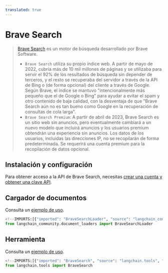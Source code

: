 ```yaml
---
translated: true
---
```


# Brave Search

>[Brave Search](https://en.wikipedia.org/wiki/Brave_Search) es un motor de búsqueda desarrollado por Brave Software.
> - `Brave Search` utiliza su propio índice web. A partir de mayo de 2022, cubría más de 10 mil millones de páginas y se utilizaba para servir el 92% de los resultados de búsqueda sin depender de terceros, y el resto se recuperaba del servidor a través de la API de Bing o (de forma opcional) del cliente a través de Google. Según Brave, el índice se mantuvo "intencionalmente más pequeño que el de Google o Bing" para ayudar a evitar el spam y otro contenido de baja calidad, con la desventaja de que "Brave Search aún no es tan bueno como Google en la recuperación de consultas de cola larga".
>- `Brave Search Premium`: A partir de abril de 2023, Brave Search es un sitio web sin anuncios, pero eventualmente cambiará a un nuevo modelo que incluirá anuncios y los usuarios premium obtendrán una experiencia sin anuncios. Los datos de los usuarios, incluidas las direcciones IP, no se recopilarán de forma predeterminada. Se requerirá una cuenta premium para la recopilación de datos opcional.

## Instalación y configuración

Para obtener acceso a la API de Brave Search, necesitas [crear una cuenta y obtener una clave API](https://api.search.brave.com/app/dashboard).

## Cargador de documentos

Consulta un [ejemplo de uso](/docs/integrations/document_loaders/brave_search).

```python
<!--IMPORTS:[{"imported": "BraveSearchLoader", "source": "langchain_community.document_loaders", "docs": "https://api.python.langchain.com/en/latest/document_loaders/langchain_community.document_loaders.brave_search.BraveSearchLoader.html", "title": "Brave Search"}]-->
from langchain_community.document_loaders import BraveSearchLoader
```

## Herramienta

Consulta un [ejemplo de uso](/docs/integrations/tools/brave_search).

```python
<!--IMPORTS:[{"imported": "BraveSearch", "source": "langchain.tools", "docs": "https://api.python.langchain.com/en/latest/tools/langchain_community.tools.brave_search.tool.BraveSearch.html", "title": "Brave Search"}]-->
from langchain.tools import BraveSearch
```
